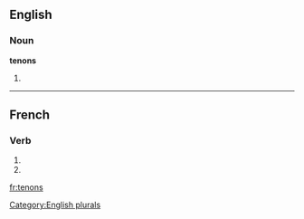 ==English==

===Noun===
'''tenons'''

# {{plural of|[[tenon]]}}

[[Category:English plurals]]

----

==French==

===Verb===
{{fr-verb-form}}

# {{form of|[[first-person|First-person]] [[plural]] [[present indicative]]|tenir|lang=French}}
# {{form of|First-person plural [[imperative]]|tenir|lang=French}}

[[fr:tenons]]